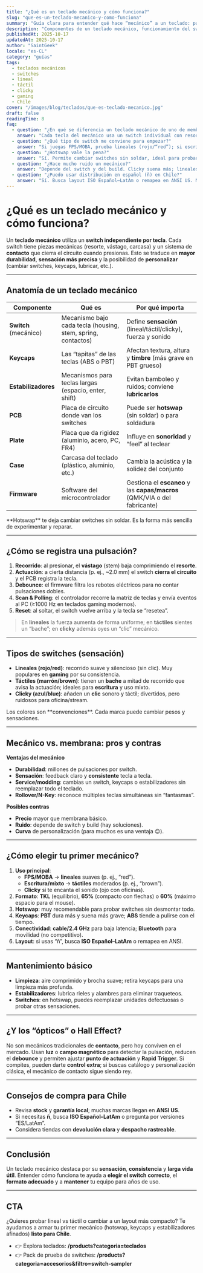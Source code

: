 ```yaml
---
title: "¿Qué es un teclado mecánico y cómo funciona?"
slug: "que-es-un-teclado-mecanico-y-como-funciona"
summary: "Guía clara para entender qué hace “mecánico” a un teclado: partes, tipos de switches (lineal, táctil, clicky), cómo se registra la pulsación y qué ventajas ofrece frente a membrana. Incluye consejos de compra para Chile."
description: "Componentes de un teclado mecánico, funcionamiento del switch, diferencia con los de membrana, ventajas/desventajas, mantenimiento y cómo elegir el primero."
publishedAt: 2025-10-17
updatedAt: 2025-10-17
author: "SaintGeek"
locale: "es-CL"
category: "guías"
tags:
  - teclados mecánicos
  - switches
  - lineal
  - táctil
  - clicky
  - gaming
  - Chile
cover: "/images/blog/teclados/que-es-teclado-mecanico.jpg"
draft: false
readingTime: 8
faq:
  - question: "¿En qué se diferencia un teclado mecánico de uno de membrana?"
    answer: "Cada tecla del mecánico usa un switch individual con resorte y contactos propios; en membrana, varias teclas comparten una lámina de goma. El mecánico ofrece mayor durabilidad, sensación más consistente y posibilidad de reparación/modding."
  - question: "¿Qué tipo de switch me conviene para empezar?"
    answer: "Si juegas FPS/MOBA, prueba lineales (rojo/“red”); si escribes mucho y quieres feedback sin ruido, táctiles (marrón/“brown”); si te gusta el clic sonoro, clicky (azul/“blue”)."
  - question: "¿Hotswap vale la pena?"
    answer: "Sí. Permite cambiar switches sin soldar, ideal para probar lineales/táctiles/clicky y reemplazar una tecla dañada en minutos."
  - question: "¿Hace mucho ruido un mecánico?"
    answer: "Depende del switch y del build. Clicky suena más; lineales/táctiles con buena amortiguación, keycaps PBT y estabilizadores lubricados pueden ser bastante discretos."
  - question: "¿Puedo usar distribución en español (ñ) en Chile?"
    answer: "Sí. Busca layout ISO Español–LatAm o remapea en ANSI US. Muchos modelos llegan en ANSI; verifica antes de comprar."
---
```


# ¿Qué es un teclado mecánico y cómo funciona?

Un **teclado mecánico** utiliza un **switch independiente por tecla**. Cada switch tiene piezas mecánicas (resorte, vástago, carcasa) y un sistema de **contacto** que cierra el circuito cuando presionas. Esto se traduce en **mayor durabilidad**, **sensación más precisa** y la posibilidad de **personalizar** (cambiar switches, keycaps, lubricar, etc.).

---

## Anatomía de un teclado mecánico

| Componente | Qué es | Por qué importa |
|---|---|---|
| **Switch** (mecánico) | Mecanismo bajo cada tecla (housing, stem, spring, contactos) | Define **sensación** (lineal/táctil/clicky), fuerza y sonido |
| **Keycaps** | Las “tapitas” de las teclas (ABS o PBT) | Afectan textura, altura y **timbre** (más grave en PBT grueso) |
| **Estabilizadores** | Mecanismos para teclas largas (espacio, enter, shift) | Evitan bamboleo y ruidos; conviene **lubricarlos** |
| **PCB** | Placa de circuito donde van los switches | Puede ser **hotswap** (sin soldar) o para soldadura |
| **Plate** | Placa que da rigidez (aluminio, acero, PC, FR4) | Influye en **sonoridad** y “feel” al teclear |
| **Case** | Carcasa del teclado (plástico, aluminio, etc.) | Cambia la acústica y la solidez del conjunto |
| **Firmware** | Software del microcontrolador | Gestiona el **escaneo** y las **capas/macros** (QMK/VIA o del fabricante) |

<Note>
**Hotswap** te deja cambiar switches sin soldar. Es la forma más sencilla de experimentar y reparar.
</Note>

---

## ¿Cómo se registra una pulsación?

1. **Recorrido**: al presionar, el **vástago** (stem) baja comprimiendo el **resorte**.  
2. **Actuación**: a cierta distancia (p. ej., ~2.0 mm) el switch **cierra el circuito** y el PCB registra la tecla.  
3. **Debounce**: el firmware filtra los rebotes eléctricos para no contar pulsaciones dobles.  
4. **Scan & Polling**: el controlador recorre la matriz de teclas y envía eventos al PC (≥1000 Hz en teclados gaming modernos).  
5. **Reset**: al soltar, el switch vuelve arriba y la tecla se “resetea”.

> En **lineales** la fuerza aumenta de forma uniforme; en **táctiles** sientes un “bache”; en **clicky** además oyes un “clic” mecánico.

---

## Tipos de switches (sensación)

- **Lineales (rojo/red)**: recorrido suave y silencioso (sin clic). Muy populares en **gaming** por su consistencia.  
- **Táctiles (marrón/brown)**: tienen un **bache** a mitad de recorrido que avisa la actuación; ideales para **escritura** y uso mixto.  
- **Clicky (azul/blue)**: añaden un **clic** sonoro y táctil; divertidos, pero ruidosos para oficina/stream.

<Note>
Los colores son **convenciones**. Cada marca puede cambiar pesos y sensaciones.
</Note>

---

## Mecánico vs. membrana: pros y contras

**Ventajas del mecánico**
- **Durabilidad**: millones de pulsaciones por switch.  
- **Sensación**: feedback claro y **consistente** tecla a tecla.  
- **Service/modding**: cambias un switch, keycaps o estabilizadores sin reemplazar todo el teclado.  
- **Rollover/N-Key**: reconoce múltiples teclas simultáneas sin “fantasmas”.

**Posibles contras**
- **Precio** mayor que membrana básico.  
- **Ruido**: depende de switch y build (hay soluciones).  
- **Curva** de personalización (para muchos es una ventaja 😉).

---

## ¿Cómo elegir tu primer mecánico?

1. **Uso principal**:  
   - **FPS/MOBA** → **lineales** suaves (p. ej., “red”).  
   - **Escritura/mixto** → **táctiles** moderados (p. ej., “brown”).  
   - **Clicky** si te encanta el sonido (ojo con oficinas).  
2. **Formato**: **TKL** (equilibrio), **65%** (compacto con flechas) o **60%** (máximo espacio para el mouse).  
3. **Hotswap**: muy recomendable para probar switches sin desmontar todo.  
4. **Keycaps**: **PBT** dura más y suena más grave; **ABS** tiende a pulirse con el tiempo.  
5. **Conectividad**: **cable/2.4 GHz** para baja latencia; **Bluetooth** para movilidad (no competitivo).  
6. **Layout**: si usas “ñ”, busca **ISO Español–LatAm** o remapea en ANSI.

---

## Mantenimiento básico

- **Limpieza**: aire comprimido y brocha suave; retira keycaps para una limpieza más profunda.  
- **Estabilizadores**: lubrica rieles y alambres para eliminar traqueteos.  
- **Switches**: en hotswap, puedes reemplazar unidades defectuosas o probar otras sensaciones.

---

## ¿Y los “ópticos” o Hall Effect?

No son mecánicos tradicionales de **contacto**, pero hoy conviven en el mercado. Usan **luz** o **campo magnético** para detectar la pulsación, reducen el **debounce** y permiten ajustar **punto de actuación** y **Rapid Trigger**. Si compites, pueden darte **control extra**; si buscas catálogo y personalización clásica, el mecánico de contacto sigue siendo rey.

---

## Consejos de compra para Chile

- Revisa **stock** y **garantía local**; muchas marcas llegan en **ANSI US**.  
- Si necesitas **ñ**, busca **ISO Español–LatAm** o pregunta por versiones “ES/LatAm”.  
- Considera tiendas con **devolución clara** y **despacho rastreable**.

---

## Conclusión

Un teclado mecánico destaca por su **sensación**, **consistencia** y **larga vida útil**. Entender cómo funciona te ayuda a **elegir el switch correcto**, el **formato adecuado** y a **mantener** tu equipo para años de uso.

---

## CTA

¿Quieres probar lineal vs táctil o cambiar a un layout más compacto? Te ayudamos a armar tu primer mecánico (hotswap, keycaps y estabilizadores afinados) **listo para Chile**.  
- 👉 Explora teclados: **/products?categoria=teclados**  
- 👉 Pack de prueba de switches: **/products?categoria=accesorios&filtro=switch-sampler**
